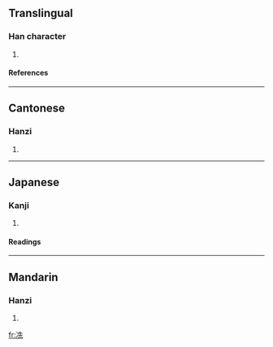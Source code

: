 ==Translingual==
===Han character===
{{Han char|rad=冫|as=06|sn=8|four=3411<sub>1</sub>|canj=戈一竹土山 (IMHGU)}}
# {{defn|Han}}
====References====
{{Han ref|kx=0132.110|dkj=01633|hdz=10297.060|uh=51BC|ud=20924|bh=CBCE|bd=52174}}
----
==Cantonese==
===Hanzi===
{{yue-hanzi|jyut=|y=sin2}}
# {{defn|Cantonese}}
----
==Japanese==
===Kanji===
{{ja-kanji|grade=|rs=冫06}}
# {{defn|Japanese}}
====Readings====
{{ja-readings|on=[[しょう]] (shō)|kun=[[さむい]] (samui)}}
----
==Mandarin==
===Hanzi===
{{cmn-hanzi|pin=[[xiǎn]] (xian3)|wg=hsien<sup>3</sup>}}
# {{defn|Mandarin}}

[[fr:冼]]